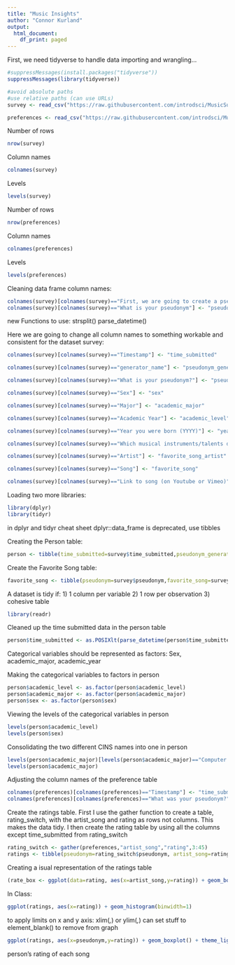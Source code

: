 ```yaml
---
title: "Music Insights"
author: "Connor Kurland"
output:
  html_document:
    df_print: paged
---
```


First, we need tidyverse to handle data importing and wrangling...

```R
#suppressMessages(install.packages("tidyverse"))
suppressMessages(library(tidyverse))

#avoid absolute paths
#use relative paths (can use URLs)
survey <- read_csv("https://raw.githubusercontent.com/introdsci/MusicSurvey/master/music-survey.csv")

preferences <- read_csv("https://raw.githubusercontent.com/introdsci/MusicSurvey/master/preferences-survey.csv")

```

Number of rows
```R
nrow(survey)
```

Column names
```R
colnames(survey)
```

Levels
```R
levels(survey)
```
Number of rows
```R
nrow(preferences)
```

Column names
```R
colnames(preferences)
```

Levels
```R
levels(preferences)
```

Cleaning data frame column names:
```R
colnames(survey)[colnames(survey)=="First, we are going to create a pseudonym for you to keep this survey anonymous (more or less). Which pseudonym generator would you prefer?"] <-"generator_name"
colnames(survey)[colnames(survey)=="What is your pseudonym"] <- "pseudonym"
```


new Functions to use:
strsplit()
parse_datetime()

Here we are going to change all column names to something workable and consistent for the dataset survey:
```R
colnames(survey)[colnames(survey)=="Timestamp"] <- "time_submitted"

colnames(survey)[colnames(survey)=="generator_name"] <- "pseudonym_generator"

colnames(survey)[colnames(survey)=="What is your pseudonym?"] <- "pseudonym"

colnames(survey)[colnames(survey)=="Sex"] <- "sex"

colnames(survey)[colnames(survey)=="Major"] <- "academic_major"

colnames(survey)[colnames(survey)=="Academic Year"] <- "academic_level"

colnames(survey)[colnames(survey)=="Year you were born (YYYY)"] <- "year_born"

colnames(survey)[colnames(survey)=="Which musical instruments/talents do you play? (Select all that apply)"] <- "instrument_list"

colnames(survey)[colnames(survey)=="Artist"] <- "favorite_song_artist"

colnames(survey)[colnames(survey)=="Song"] <- "favorite_song"

colnames(survey)[colnames(survey)=="Link to song (on Youtube or Vimeo)"] <- "favorite_song_link"
```


Loading two more libraries:
```R
library(dplyr)
library(tidyr)
```

in dplyr and tidyr cheat sheet dplyr::data_frame is deprecated, use tibbles

Creating the Person table:
```R
person <- tibble(time_submitted=survey$time_submitted,pseudonym_generator=survey$pseudonym_generator,pseudonym=survey$pseudonym,sex=survey$sex,academic_major=survey$academic_major,academic_level=survey$academic_level,year_born=survey$year_born,favorite_song=survey$favorite_song)
```

Create the Favorite Song table:
```R
favorite_song <- tibble(pseudonym=survey$pseudonym,favorite_song=survey$favorite_song,favorite_song_artist=survey$favorite_song_artist,favorite_song_link=survey$favorite_song_link)
```

A dataset is tidy if:
1) 1 column per variable
2) 1 row per observation
3) cohesive table

```R
library(readr)
```

Cleaned up the time submitted data in the person table
```R
person$time_submitted <- as.POSIXlt(parse_datetime(person$time_submitted,format="%m/%d/%y %H:%M"))
```

Categorical variables should be represented as factors:
Sex, academic_major, academic_year

Making the categorical variables to factors in person
```R
person$academic_level <- as.factor(person$academic_level)
person$academic_major <- as.factor(person$academic_major)
person$sex <- as.factor(person$sex)
```

Viewing the levels of the categorical variables in person
```R
levels(person$academic_level)
levels(person$sex)
```
Consolidating the two different CINS names into one in person
```R
levels(person$academic_major)[levels(person$academic_major)=="Computer information systems"] <- "Computer Information Systems"
levels(person$academic_major)
```

Adjusting the column names of the preference table
```R
colnames(preferences)[colnames(preferences)=="Timestamp"] <- "time_submitted"
colnames(preferences)[colnames(preferences)=="What was your pseudonym?"] <- "pseudonym"
```

Create the ratings table. First I use the gather function to create a table, rating_switch, with the artist_song and rating as rows not columns. This makes the data tidy. I then create the rating table by using all the columns except time_submitted from rating_switch
```R
rating_switch <- gather(preferences,"artist_song","rating",3:45)
ratings <- tibble(pseudonym=rating_switch$pseudonym, artist_song=rating_switch$artist_song, rating=rating_switch$rating)
```


Creating a isual representation of the ratings table
```R
(rate_box <- ggplot(data=rating, aes(x=artist_song,y=rating)) + geom_boxplot())
```

In Class:
```R
ggplot(ratings, aes(x=rating)) + geom_histogram(binwidth=1)
```


to apply limits on x and y axis: xlim(_,_) or ylim(_,_)
can set stuff to element_blank() to remove from graph
```R
ggplot(ratings, aes(x=pseudonym,y=rating)) + geom_boxplot() + theme_light()
```

person's rating of each song

```R
```



